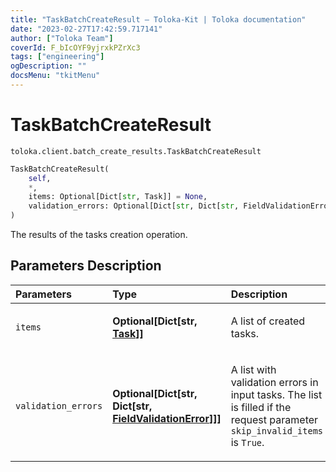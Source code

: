 ```yaml
---
title: "TaskBatchCreateResult — Toloka-Kit | Toloka documentation"
date: "2023-02-27T17:42:59.717141"
author: ["Toloka Team"]
coverId: F_bIcOYF9yjrxkPZrXc3
tags: ["engineering"]
ogDescription: ""
docsMenu: "tkitMenu"
---
```


# TaskBatchCreateResult
`toloka.client.batch_create_results.TaskBatchCreateResult`

```python
TaskBatchCreateResult(
    self,
    *,
    items: Optional[Dict[str, Task]] = None,
    validation_errors: Optional[Dict[str, Dict[str, FieldValidationError]]] = None
)
```

The results of the tasks creation operation.

## Parameters Description

| Parameters | Type | Description |
| :----------| :----| :-----------|
`items`|**Optional\[Dict\[str, [Task](/docs/toloka-kit/reference/toloka.client.task.Task)\]\]**|<p>A list of created tasks.</p>
`validation_errors`|**Optional\[Dict\[str, Dict\[str, [FieldValidationError](/docs/toloka-kit/reference/toloka.client.batch_create_results.FieldValidationError)\]\]\]**|<p>A list with validation errors in input tasks. The list is filled if the request parameter `skip_invalid_items` is `True`.</p>